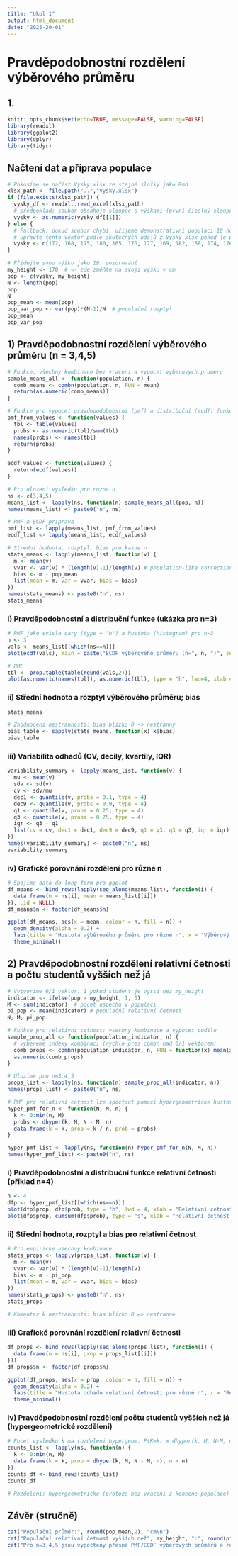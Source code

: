 ---
title: "Ukol 1"
output: html_document
date: "2025-20-01"
---

# Pravděpodobnostní rozdělení výběrového průměru

## 1.

```{r setup, include=FALSE}
knitr::opts_chunk$set(echo=TRUE, message=FALSE, warning=FALSE)
library(readxl)
library(ggplot2)
library(dplyr)
library(tidyr)
``` 

## Načtení dat a příprava populace

```{r data-prep}
# Pokusíme se načíst Vysky.xlsx ze stejné složky jako Rmd
xlsx_path <- file.path("..","Vysky.xlsx")
if (file.exists(xlsx_path)) {
  vysky_df <- readxl::read_excel(xlsx_path)
  # předpoklad: soubor obsahuje sloupec s výškami (první číselný sloupec)
  vysky <- as.numeric(vysky_df[[1]])
} else {
  # Fallback: pokud soubor chybí, užijeme demonstrativní populaci 18 hodnot.
  # Upravte tento vektor podle skutečných údajů z Vysky.xlsx pokud je potřeba.
  vysky <- c(172, 168, 175, 180, 165, 170, 177, 169, 182, 158, 174, 176, 171, 167, 173, 179, 160, 166)
}

# Přidejte svou výšku jako 19. pozorování
my_height <- 178  # <- zde změňte na svoji výšku v cm
pop <- c(vysky, my_height)
N <- length(pop)
pop
N
pop_mean <- mean(pop)
pop_var_pop <- var(pop)*(N-1)/N  # populační rozptyl
pop_mean
pop_var_pop
```

## 1) Pravděpodobnostní rozdělení výběrového průměru (n = 3,4,5)

```{r sampling-means-functions}
# Funkce: všechny kombinace bez vraceni a vypocet vyberovych prumeru
sample_means_all <- function(population, n) {
  comb_means <- combn(population, n, FUN = mean)
  return(as.numeric(comb_means))
}

# Funkce pro vypocet pravdepodobnostni (pmf) a distribuční (ecdf) funkce
pmf_from_values <- function(values) {
  tbl <- table(values)
  probs <- as.numeric(tbl)/sum(tbl)
  names(probs) <- names(tbl)
  return(probs)
}

ecdf_values <- function(values) {
  return(ecdf(values))
}

# Pro ulozeni vysledku pro ruzna n
ns <- c(3,4,5)
means_list <- lapply(ns, function(n) sample_means_all(pop, n))
names(means_list) <- paste0("n", ns)

# PMF a ECDF priprava
pmf_list <- lapply(means_list, pmf_from_values)
ecdf_list <- lapply(means_list, ecdf_values)

# Stredni hodnota, rozptyl, bias pro kazde n
stats_means <- lapply(means_list, function(v) {
  m <- mean(v)
  vvar <- var(v) * (length(v)-1)/length(v) # population-like correction for distribution of all combinations
  bias <- m - pop_mean
  list(mean = m, var = vvar, bias = bias)
})
names(stats_means) <- paste0("n", ns)
stats_means
```

### i) Pravděpodobnostní a distribuční funkce (ukázka pro n=3)

```{r pmf-plot-n3, fig.width=6, fig.height=4}
# PMF jako svisle cary (type = "h") a hustota (histogram) pro n=3
n <- 3
vals <- means_list[[which(ns==n)]]
plot(ecdf(vals), main = paste("ECDF výběrového průměru (n=", n, ")", sep=""), xlab = "Průměr (cm)")

# PMF
tbl <- prop.table(table(round(vals,2)))
plot(as.numeric(names(tbl)), as.numeric(tbl), type = "h", lwd=4, xlab = "Průměr (cm)", ylab = "P", main = paste("PMF výběrového průměru (n=", n, ")", sep=""))
```

### ii) Střední hodnota a rozptyl výběrového průměru; bias

```{r mean-var-bias}
stats_means

# Zhodnoceni nestrannosti: bias blízko 0 -> nestranný
bias_table <- sapply(stats_means, function(x) x$bias)
bias_table
```

### iii) Variabilita odhadů (CV, decily, kvartily, IQR)

```{r variability}
variability_summary <- lapply(means_list, function(v) {
  mu <- mean(v)
  sdv <- sd(v)
  cv <- sdv/mu
  dec1 <- quantile(v, probs = 0.1, type = 4)
  dec9 <- quantile(v, probs = 0.9, type = 4)
  q1 <- quantile(v, probs = 0.25, type = 4)
  q3 <- quantile(v, probs = 0.75, type = 4)
  iqr <- q3 - q1
  list(cv = cv, dec1 = dec1, dec9 = dec9, q1 = q1, q3 = q3, iqr = iqr)
})
names(variability_summary) <- paste0("n", ns)
variability_summary
```

### iv) Grafické porovnání rozdělení pro různé n

```{r compare-means-plot, fig.width=8, fig.height=5}
# Spojime data do long form pro ggplot
df_means <- bind_rows(lapply(seq_along(means_list), function(i) {
  data.frame(n = ns[i], mean = means_list[[i]])
}), .id = NULL)
df_means$n <- factor(df_means$n)

ggplot(df_means, aes(x = mean, colour = n, fill = n)) +
  geom_density(alpha = 0.2) +
  labs(title = "Hustota výběrového průměru pro různé n", x = "Výběrový průměr (cm)", y = "Hustota") +
  theme_minimal()
```

## 2) Pravděpodobnostní rozdělení relativní četnosti a počtu studentů vyšších než já

```{r relative-frequency-setup}
# Vytvorime 0/1 vektor: 1 pokud student je vyssi nez my_height
indicator <- ifelse(pop > my_height, 1, 0)
M <- sum(indicator)  # pocet uspechu v populaci
pi_pop <- mean(indicator) # populační relativní četnost
N; M; pi_pop

# Funkce pro relativni cetnost: vsechny kombinace a vypocet podilu
sample_prop_all <- function(population_indicator, n) {
  # vybereme indexy kombinaci (rychle pres combn nad 0/1 vektorem)
  comb_props <- combn(population_indicator, n, FUN = function(x) mean(as.numeric(x)))
  as.numeric(comb_props)
}

# Ulozime pro n=3,4,5
props_list <- lapply(ns, function(n) sample_prop_all(indicator, n))
names(props_list) <- paste0("n", ns)

# PMF pro relativni cetnost lze spoctout pomoci hypergeometricke hustoty pro diskretni mozne hodnoty
hyper_pmf_for_n <- function(N, M, n) {
  k <- 0:min(n, M)
  probs <- dhyper(k, M, N - M, n)
  data.frame(k = k, prop = k / n, prob = probs)
}

hyper_pmf_list <- lapply(ns, function(n) hyper_pmf_for_n(N, M, n))
names(hyper_pmf_list) <- paste0("n", ns)

```

### i) Pravděpodobnostní a distribuční funkce relativní četnosti (příklad n=4)

```{r pmf-prop-n4, fig.width=6, fig.height=4}
n <- 4
dfp <- hyper_pmf_list[[which(ns==n)]]
plot(dfp$prop, dfp$prob, type = "h", lwd = 4, xlab = "Relativní četnost p", ylab = "P(p)", main = paste("PMF relativní četnosti (n=", n, ")", sep=""))
plot(dfp$prop, cumsum(dfp$prob), type = "s", xlab = "Relativní četnost p", ylab = "F(p)", main = paste("ECDF relativní četnosti (n=", n, ")", sep=""))
```

### ii) Střední hodnota, rozptyl a bias pro relativní četnost

```{r stats-prop}
# Pro empiricke vsechny kombinace
stats_props <- lapply(props_list, function(v) {
  m <- mean(v)
  vvar <- var(v) * (length(v)-1)/length(v)
  bias <- m - pi_pop
  list(mean = m, var = vvar, bias = bias)
})
names(stats_props) <- paste0("n", ns)
stats_props

# Komentar k nestrannosti: bias blizko 0 => nestranne
```

### iii) Grafické porovnání rozdělení relativní četnosti

```{r compare-prop-plot, fig.width=8, fig.height=5}
df_props <- bind_rows(lapply(seq_along(props_list), function(i) {
  data.frame(n = ns[i], prop = props_list[[i]])
}))
df_props$n <- factor(df_props$n)

ggplot(df_props, aes(x = prop, colour = n, fill = n)) +
  geom_density(alpha = 0.2) +
  labs(title = "Hustota odhadu relativní četnosti pro různé n", x = "Relativní četnost", y = "Hustota") +
  theme_minimal()
```

### iv) Pravděpodobnostní rozdělení počtu studentů vyšších než já (hypergeometrické rozdělení)

```{r count-distribution}
# Pocet vysledku k ma rozdeleni hypergeom: P(K=k) = dhyper(k, M, N-M, n)
counts_list <- lapply(ns, function(n) {
  k <- 0:min(n, M)
  data.frame(k = k, prob = dhyper(k, M, N - M, n), n = n)
})
counts_df <- bind_rows(counts_list)
counts_df

# Rozdeleni: hypergeometricke (protoze bez vraceni z konecne populace)
```

## Závěr (stručně)

```{r conclusion}
cat("Populační průměr:", round(pop_mean,2), "cm\n")
cat("Populační relativní četnost vyšších než", my_height, ":", round(pi_pop,3), "\n")
cat("Pro n=3,4,5 jsou vypočteny přesné PMF/ECDF výběrových průměrů a relativních četností a vidíme, že bias je velmi malý (odhady jsou nestranné). Výsledky a grafy jsou v jednotlivých částech dokumentu.")
```

